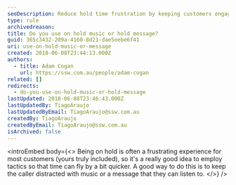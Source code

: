 ```yaml
---
seoDescription: Reduce hold time frustration by keeping customers engaged with on-hold music or messages.
type: rule
archivedreason:
title: Do you use on hold music or hold message?
guid: 365c3432-209a-4160-8d21-dae5eebe6f41
uri: use-on-hold-music-or-message
created: 2018-06-08T23:44:13.000Z
authors:
  - title: Adam Cogan
    url: https://ssw.com.au/people/adam-cogan
related: []
redirects:
  - do-you-use-on-hold-music-or-hold-message
lastUpdated: 2018-06-08T23:46:43.000Z
lastUpdatedBy: TiagoAraujo
lastUpdatedByEmail: TiagoAraujo@ssw.com.au
createdBy: TiagoAraujo
createdByEmail: TiagoAraujo@ssw.com.au
isArchived: false
---
```


<introEmbed
  body={<>
Being on hold is often a frustrating experience for most customers (yours truly included), so it's a really good idea to employ tactics so that time can fly by a bit quicker. A good way to do this is to keep the caller distracted with music or a message that they can listen to.
  </>}
/>
